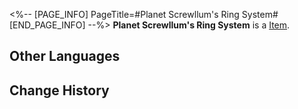 <%-- [PAGE_INFO]
PageTitle=#Planet Screwllum's Ring System#
[END_PAGE_INFO] --%>
{{Item Infobox
|id          = 63056
|image       = Item Planet Screwllum's Ring System.png
|type        = 
|invCategory = Relics
|rarity      = 5
|effect      = 
|description = The planetary ring supports all of Planet Screwllum. Just how many are aware that the dense porous rectangular array reflects the truth about the planetary system?
|source1     = [[Simulated Universe: World 5 - Immersion Device Redemption]]
}}
'''Planet Screwllum's Ring System''' is a [[Item]].

==Other Languages==
{{Other Languages
|en   = Planet Screwllum's Ring System
|zhs  = 螺丝星的环星孔带
|zht  = 螺絲星的環星孔帶
|ja   = スクリュー星の穿孔惑星リング
|ko   = 스크루룸별의 행성 고리
|es   = Anillos del planeta Tornillia
|fr   = Système d'anneau de la planète Screwllum
|ru   = Кольцевая система Скрюллума
|th   = Planet Screwllum's Ring System
|vi   = Vành Đai Của Hành Tinh Screwllum
|de   = Ringsystem des Planeten Screwllum
|id   = Planet Screwllum's Ring System
|pt   = Sistema de Anéis do Planeta Screwllum
}}

==Change History==
{{Change History|2.0}}